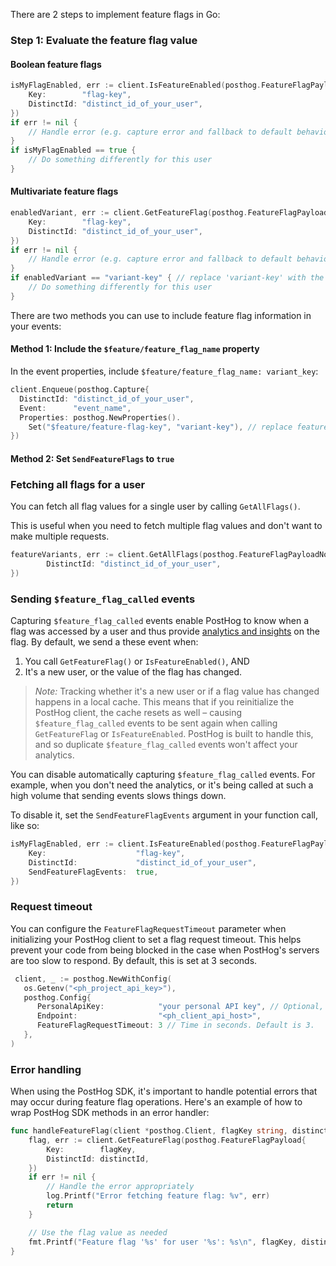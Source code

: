 There are 2 steps to implement feature flags in Go:

### Step 1: Evaluate the feature flag value

#### Boolean feature flags

```go
isMyFlagEnabled, err := client.IsFeatureEnabled(posthog.FeatureFlagPayload{
    Key:        "flag-key",
    DistinctId: "distinct_id_of_your_user",
})
if err != nil {
    // Handle error (e.g. capture error and fallback to default behaviour)
}
if isMyFlagEnabled == true {
    // Do something differently for this user
}
```

#### Multivariate feature flags

```go
enabledVariant, err := client.GetFeatureFlag(posthog.FeatureFlagPayload{
    Key:        "flag-key",
    DistinctId: "distinct_id_of_your_user",
})
if err != nil {
    // Handle error (e.g. capture error and fallback to default behaviour)
}
if enabledVariant == "variant-key" { // replace 'variant-key' with the key of your variant
    // Do something differently for this user
}
```


<IncludePropertyInEvents />

There are two methods you can use to include feature flag information in your events:

#### Method 1: Include the `$feature/feature_flag_name` property

 In the event properties, include `$feature/feature_flag_name: variant_key`:

```go
client.Enqueue(posthog.Capture{
  DistinctId: "distinct_id_of_your_user",
  Event:      "event_name",
  Properties: posthog.NewProperties().
    Set("$feature/feature-flag-key", "variant-key"), // replace feature-flag-key with your flag key. Replace 'variant-key' with the key of your variant
})
```

#### Method 2: Set `SendFeatureFlags` to `true`


<GoSetSendFeatureFlagsTrue />

### Fetching all flags for a user

You can fetch all flag values for a single user by calling `GetAllFlags()`.

This is useful when you need to fetch multiple flag values and don't want to make multiple requests.

```go  
featureVariants, err := client.GetAllFlags(posthog.FeatureFlagPayloadNoKey{
        DistinctId: "distinct_id_of_your_user",
})
```

### Sending `$feature_flag_called` events

Capturing `$feature_flag_called` events enable PostHog to know when a flag was accessed by a user and thus provide [analytics and insights](/docs/product-analytics/insights) on the flag. By default, we send a these event when:

1. You call `GetFeatureFlag()` or `IsFeatureEnabled()`, AND 
2. It's a new user, or the value of the flag has changed. 

> *Note:* Tracking whether it's a new user or if a flag value has changed happens in a local cache. This means that if you reinitialize the PostHog client, the cache resets as well – causing `$feature_flag_called` events to be sent again when calling `GetFeatureFlag` or `IsFeatureEnabled`. PostHog is built to handle this, and so duplicate `$feature_flag_called` events won't affect your analytics.

You can disable automatically capturing `$feature_flag_called` events. For example, when you don't need the analytics, or it's being called at such a high volume that sending events slows things down.

To disable it, set the `SendFeatureFlagEvents` argument in your function call, like so:

```go
isMyFlagEnabled, err := client.IsFeatureEnabled(posthog.FeatureFlagPayload{
    Key:                    "flag-key",
    DistinctId:             "distinct_id_of_your_user",
    SendFeatureFlagEvents:  true,
})
```


<GoOverrideServerProperties />

### Request timeout

You can configure the `FeatureFlagRequestTimeout` parameter when initializing your PostHog client to set a flag request timeout. This helps prevent your code from being blocked in the case when PostHog's servers are too slow to respond. By default, this is set at 3 seconds.

```go
 client, _ := posthog.NewWithConfig(
   os.Getenv("<ph_project_api_key>"),
   posthog.Config{
      PersonalApiKey:            "your personal API key", // Optional, but much more performant.  If this token is not supplied, then fetching feature flag values will be slower.
      Endpoint:                  "<ph_client_api_host>",
      FeatureFlagRequestTimeout: 3 // Time in seconds. Default is 3.
   },
)
```

### Error handling

When using the PostHog SDK, it's important to handle potential errors that may occur during feature flag operations. Here's an example of how to wrap PostHog SDK methods in an error handler:

```go
func handleFeatureFlag(client *posthog.Client, flagKey string, distinctId string) {
    flag, err := client.GetFeatureFlag(posthog.FeatureFlagPayload{
        Key:        flagKey,
        DistinctId: distinctId,
    })
    if err != nil {
        // Handle the error appropriately
        log.Printf("Error fetching feature flag: %v", err)
        return
    }

    // Use the flag value as needed
    fmt.Printf("Feature flag '%s' for user '%s': %s\n", flagKey, distinctId, flag)
}
```

